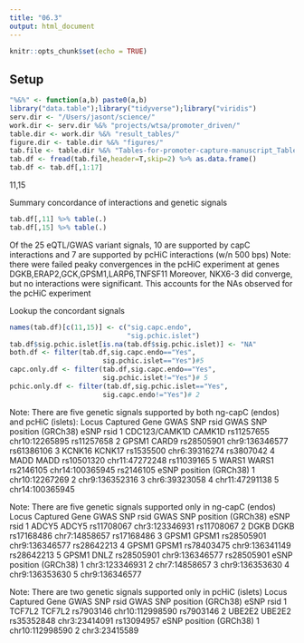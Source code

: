 ```yaml
---
title: "06.3"
output: html_document
---
```


```r
knitr::opts_chunk$set(echo = TRUE)
```

## Setup 

```r
"%&%" <- function(a,b) paste0(a,b)
library("data.table");library("tidyverse");library("viridis")
serv.dir <- "/Users/jasont/science/"
work.dir <- serv.dir %&% "projects/wtsa/promoter_driven/"
table.dir <- work.dir %&% "result_tables/"
figure.dir <- table.dir %&% "figures/"
tab.file <- table.dir %&% "Tables-for-promoter-capture-manuscript_Table3.csv"
tab.df <- fread(tab.file,header=T,skip=2) %>% as.data.frame()
tab.df <- tab.df[,1:17]
```

11,15

Summary concordance of interactions and genetic signals 
```r
tab.df[,11] %>% table(.)
tab.df[,15] %>% table(.)
```
Of the 25 eQTL/GWAS variant signals, 10 are supported by capC interactions and 7 are supported by pcHiC interactions (w/n 500 bps) 
Note: there were failed peaky convergences in the pcHiC experiment at genes DGKB,ERAP2,GCK,GPSM1,LARP6,TNFSF11
Moreover, NKX6-3 did converge, but no interactions were significant. This accounts for the NAs observed for the pcHiC experiment 

Lookup the concordant signals 
```r
names(tab.df)[c(11,15)] <- c("sig.capc.endo",
                             "sig.pchic.islet")
tab.df$sig.pchic.islet[is.na(tab.df$sig.pchic.islet)] <- "NA"
both.df <- filter(tab.df,sig.capc.endo=="Yes",
                       sig.pchic.islet=="Yes")#5
capc.only.df <- filter(tab.df,sig.capc.endo=="Yes",
                       sig.pchic.islet!="Yes")# 5 
pchic.only.df <- filter(tab.df,sig.pchic.islet=="Yes",
                       sig.capc.endo!="Yes")# 2 
```

Note: There are five genetic signals supported by both ng-capC (endos) and 
pcHiC (islets): 
          Locus Captured Gene GWAS SNP rsid GWAS SNP position (GRCh38)  eSNP rsid
1 CDC123/CAMK1D        CAMK1D    rs11257655             chr10:12265895 rs11257658
2         GPSM1         CARD9    rs28505901             chr9:136346577 rs61386106
3        KCNK16        KCNK17     rs1535500              chr6:39316274  rs3807042
4          MADD          MADD    rs10501320             chr11:47272248 rs11039165
5         WARS1         WARS1     rs2146105            chr14:100365945  rs2146105
  eSNP position (GRCh38)
1         chr10:12267269
2         chr9:136352316
3          chr6:39323058
4         chr11:47291138
5        chr14:100365945

Note: There are five genetic signals supported only in ng-capC (endos)
  Locus Captured Gene GWAS SNP rsid GWAS SNP position (GRCh38)  eSNP rsid
1 ADCY5         ADCY5    rs11708067             chr3:123346931 rs11708067
2  DGKB          DGKB    rs17168486              chr7:14858657 rs17168486
3 GPSM1         GPSM1    rs28505901             chr9:136346577 rs28642213
4 GPSM1         GPSM1    rs78403475             chr9:136341149 rs28642213
5 GPSM1          DNLZ    rs28505901             chr9:136346577 rs28505901
  eSNP position (GRCh38)
1         chr3:123346931
2          chr7:14858657
3         chr9:136353630
4         chr9:136353630
5         chr9:136346577

Note: There are two genetic signals supported only in pcHiC (islets)
   Locus Captured Gene GWAS SNP rsid GWAS SNP position (GRCh38)  eSNP rsid
1 TCF7L2        TCF7L2     rs7903146            chr10:112998590  rs7903146
2 UBE2E2        UBE2E2    rs35352848              chr3:23414091 rs13094957
  eSNP position (GRCh38)
1        chr10:112998590
2          chr3:23415589